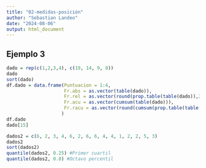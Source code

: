 ```yaml
---
title: "02-medidas-posición"
author: "Sebastian Landeo"
date: "2024-08-06"
output: html_document
---
```


## Ejemplo 3
```r
dado = rep(c(1,2,3,4), c(19, 14, 9, 8))
dado
sort(dado)
df.dado = data.frame(Puntuacion = 1:4,
                     Fr.abs = as.vector(table(dado)),
                     Fr.rel = as.vector(round(prop.table(table(dado)),2)),
                     Fr.acu = as.vector(cumsum(table(dado))),
                     Fr.racu = as.vector(round(cumsum(prop.table(table(dado))),2))
                    )
df.dado
dado[15]
```
```r
dados2 = c(6, 2, 3, 4, 6, 2, 6, 6, 4, 4, 1, 2, 2, 5, 3)
dados2
sort(dados2)
quantile(dados2, 0.25) #Primer cuartil
quantile(dados2, 0.8) #Octavo percentil
```


